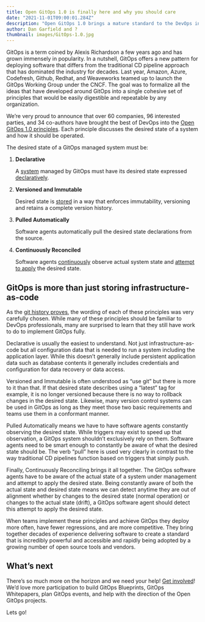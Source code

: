 ```yaml
---
title: Open GitOps 1.0 is finally here and why you should care
date: "2021-11-01T09:00:01.284Z"
description: "Open GitOps 1.0 brings a mature standard to the DevOps industry."
author: Dan Garfield and ?
thumbnail: images/GitOps-1.0.jpg
---
```


GitOps is a term coined by Alexis Richardson a few years ago and has grown immensely in popularity. In a nutshell, GitOps offers a new pattern for deploying software that differs from the traditional CD pipeline approach that has dominated the industry for decades. Last year, Amazon, Azure, Codefresh, Github, Redhat, and Weaveworks teamed up to launch the GitOps Working Group under the CNCF. The goal was to formalize all the ideas that have developed around GitOps into a single cohesive set of principles that would be easily digestible and repeatable by any organization.

We’re very proud to announce that over 60 companies, 96 interested parties, and 34 co-authors have brought the best of DevOps into the [Open GitOps 1.0 principles](https://github.com/open-gitops/documents/releases/tag/v1.0.0). Each principle discusses the desired state of a system and how it should be operated.

The desired state of a GitOps managed system must be:

1. **Declarative**

    A [system](https://github.com/open-gitops/documents/blob/v1.0.0/GLOSSARY.md#software-system) managed by GitOps must have its desired state expressed [declaratively](https://github.com/open-gitops/documents/blob/v1.0.0/GLOSSARY.md#declarative-description).

2. **Versioned and Immutable**

    Desired state is [stored](https://github.com/open-gitops/documents/blob/v1.0.0/GLOSSARY.md#state-store) in a way that enforces immutability, versioning and retains a complete version history.

3. **Pulled Automatically**

    Software agents automatically pull the desired state declarations from the source.

4. **Continuously Reconciled**

    Software agents [continuously](https://github.com/open-gitops/documents/blob/v1.0.0/GLOSSARY.md#continuous) observe actual system state and [attempt to apply](https://github.com/open-gitops/documents/blob/v1.0.0/GLOSSARY.md#reconciliation) the desired state.

## GitOps is more than just storing infrastructure-as-code

As the [git history proves](https://github.com/open-gitops/documents/commits/v1.0.0), the wording of each of these principles was very carefully chosen. While many of these principles should be familiar to DevOps professionals, many are surprised to learn that they still have work to do to implement GitOps fully.

Declarative is usually the easiest to understand. Not just infrastructure-as-code but all configuration data that is needed to run a system including the application layer. While this doesn’t generally include persistent application data such as database contents it generally includes credentials and configuration for data recovery or data access.

Versioned and Immutable is often understood as “use git” but there is more to it than that. If that desired state describes using a “latest” tag for example, it is no longer versioned because there is no way to rollback changes in the desired state. Likewise, many version control systems can be used in GitOps as long as they meet those two basic requirements and teams use them in a conformant manner.

Pulled Automatically means we have to have software agents constantly observing the desired state. While triggers may exist to speed up that observation, a GitOps system shouldn’t exclusively rely on them. Software agents need to be smart enough to constantly be aware of what the desired state should be. The verb “pull” here is used very clearly in contrast to the way traditional CD pipelines function based on triggers that simply push.

Finally, Continuously Reconciling brings it all together. The GitOps software agents have to be aware of the actual state of a system under management and attempt to apply the desired state. Being constantly aware of both the actual state and desired state means we can detect anytime they are out of alignment whether by changes to the desired state (normal operation) or changes to the actual state (drift), a GitOps software agent should detect this attempt to apply the desired state.

When teams implement these principles and achieve GitOps they deploy more often, have fewer regressions, and are more competitive. They bring together decades of experience delivering software to create a standard that is incredibly powerful and accessible and rapidly being adopted by a growing number of open source tools and vendors.

## What’s next

There’s so much more on the horizon and we need your help! [Get involved](https://opengitops.dev/get-involved)! We’d love more participation to build GitOps Blueprints, GitOps Whitepapers, plan GitOps events, and help with the direction of the Open GitOps projects.

Lets go!
